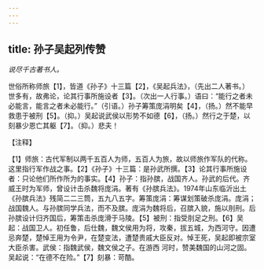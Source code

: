 ```yaml
---
---
---
```

title: 孙子吴起列传赞
---



*说尽千古著书人。*

世俗所称师旅【1】，皆道《孙子》十三篇【2】，《吴起兵法》，（先出二人著书。）世多有，故弗论，论其行事所施设者【3】。（次出一人行事。）语曰：“能行之者未必能言，能言之者未必能行。”（引语。）孙子筹策庞涓明矣【4】，（扬。）然不能早救患于被刑【5】。（抑。）吴起说武侯以形势不如德【6】，（扬。）然行之于楚，以刻暴少恩亡其躯【7】。（抑。）悲夫！

【注释】

【1】师旅：古代军制以两千五百人为师，五百人为旅，故以师旅作军队的代称。这里指行军作战之事。【2】《孙子》十三篇：是孙武所撰。【3】论其行事所施设者：只论他们所作所为的事实。【4】孙子：指孙膑，战国齐人。孙武的后代。齐威王时为军师，曾设计击杀魏将庞涓。著有《孙膑兵法》。1974年山东临沂出土《孙膑兵法》残简二二三筒，五九八五字。筹策庞涓：筹谋划策破杀庞涓。庞涓；战国魏人。与孙膑同学兵法，而不及膑。庞涓为魏将后，召膑入貌，施以刖刑。后孙膑设计归齐国后，筹策击杀庞滑于马陵。【5】被刑：指受刖足之刑。【6】吴起：战国卫人。初任鲁，后仕魏，魏文侯用为将，攻秦，拔五城，为西河守。因遭忌奔楚，楚悼王用为令尹，在楚变法，遭楚贵戚大臣反对。悼王死，吴起即被宗室大臣杀害。武侯：指魏武侯，魏文侯之子。在游西
河时，赞美魏国的山河之固。吴起说：“在德不在险。”【7】刻暴：苛酷。